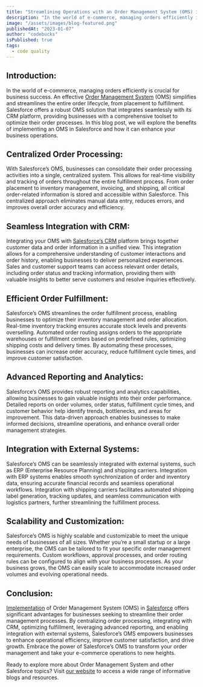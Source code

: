 ```yaml
---
title: "Streamlining Operations with an Order Management System (OMS) in Salesforce"
description: "In the world of e-commerce, managing orders efficiently is crucial for business success. An effective Order Management System (OMS) simplifies and streamlines the entire order lifecycle, from placement to fulfillment. Salesforce offers a robust OMS solution that integrates seamlessly with its CRM platform, providing businesses with a comprehensive toolset to optimize their order processes."
image: "/assets/images/blog-featured.png"
publishedAt: "2023-01-07"
author: "codebucks"
isPublished: true
tags:
  - code quality
---
```


## Introduction:

In the world of e-commerce, managing orders efficiently is crucial for business success. An effective [Order Management System](http://www.cloudprism.in) (OMS) simplifies and streamlines the entire order lifecycle, from placement to fulfillment. Salesforce offers a robust OMS solution that integrates seamlessly with its CRM platform, providing businesses with a comprehensive toolset to optimize their order processes. In this blog post, we will explore the benefits of implementing an OMS in Salesforce and how it can enhance your business operations.

## Centralized Order Processing:

With Salesforce’s OMS, businesses can consolidate their order processing activities into a single, centralized system. This allows for real-time visibility and tracking of orders throughout the entire fulfillment process. From order placement to inventory management, invoicing, and shipping, all critical order-related information is stored and accessible within Salesforce. This centralized approach eliminates manual data entry, reduces errors, and improves overall order accuracy and efficiency.

## Seamless Integration with CRM:

Integrating your OMS with [Salesforce’s CRM](https://www.salesforce.com/in/) platform brings together customer data and order information in a unified view. This integration allows for a comprehensive understanding of customer interactions and order history, enabling businesses to deliver personalized experiences. Sales and customer support teams can access relevant order details, including order status and tracking information, providing them with valuable insights to better serve customers and resolve inquiries effectively.

## Efficient Order Fulfillment:

Salesforce’s OMS streamlines the order fulfillment process, enabling businesses to optimize their inventory management and order allocation. Real-time inventory tracking ensures accurate stock levels and prevents overselling. Automated order routing assigns orders to the appropriate warehouses or fulfillment centers based on predefined rules, optimizing shipping costs and delivery times. By automating these processes, businesses can increase order accuracy, reduce fulfillment cycle times, and improve customer satisfaction.

## Advanced Reporting and Analytics:

Salesforce’s OMS provides robust reporting and analytics capabilities, allowing businesses to gain valuable insights into their order performance. Detailed reports on order volumes, order status, fulfillment cycle times, and customer behavior help identify trends, bottlenecks, and areas for improvement. This data-driven approach enables businesses to make informed decisions, streamline operations, and enhance overall order management strategies.

## Integration with External Systems:

Salesforce’s OMS can be seamlessly integrated with external systems, such as ERP (Enterprise Resource Planning) and shipping carriers. Integration with ERP systems enables smooth synchronization of order and inventory data, ensuring accurate financial records and seamless operational workflows. Integration with shipping carriers facilitates automated shipping label generation, tracking updates, and seamless communication with logistics partners, further streamlining the fulfillment process.

## Scalability and Customization:

Salesforce’s OMS is highly scalable and customizable to meet the unique needs of businesses of all sizes. Whether you’re a small startup or a large enterprise, the OMS can be tailored to fit your specific order management requirements. Custom workflows, approval processes, and order routing rules can be configured to align with your business processes. As your business grows, the OMS can easily scale to accommodate increased order volumes and evolving operational needs.

## Conclusion:

[Implementation](http://www.cloudprism.in) of Order Management System (OMS) in [Salesforce](https://www.salesforce.com/in/) offers significant advantages for businesses seeking to streamline their order management processes. By centralizing order processing, integrating with CRM, optimizing fulfillment, leveraging advanced reporting, and enabling integration with external systems, Salesforce’s OMS empowers businesses to enhance operational efficiency, improve customer satisfaction, and drive growth. Embrace the power of Salesforce’s OMS to transform your order management and take your e-commerce operations to new heights.

Ready to explore more about Order Management System and other Salesforce topics? Visit [our website](https://www.salesforce.com/in/) to access a wide range of informative blogs and resources.

